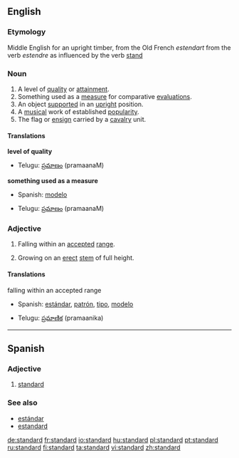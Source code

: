 ==English==

===Etymology===
Middle English for an upright timber, from the Old French ''estendart'' from the verb ''estendre'' as influenced by the verb [[stand]]

===Noun===
{{en-noun}}

# A level of [[quality]] or [[attainment]].
# Something used as a [[measure]] for comparative [[evaluation]]s.
# An object [[support]]ed in an [[upright]] position.
# A [[musical]] work of established [[popularity]].
# The flag or [[ensign]] carried by a [[cavalry]] unit.

====Translations====
'''level of quality'''
{{top}}
{{mid}}
*Telugu: [[ప్రమాణం]] (pramaanaM)
{{bottom}}

'''something used as a measure'''
{{top}}
*Spanish: [[modelo]]
{{mid}}
*Telugu: [[ప్రమాణం]] (pramaanaM)
{{bottom}}

===Adjective===
{{en-adj}}

# Falling within an [[accepted]] [[range]].
# {{italbrac|of a tree or shrub}} Growing on an [[erect]] [[stem]] of full height.

====Translations====
;falling within an accepted range
{{top}}
*Spanish: [[estándar]], [[patrón]], [[tipo]], [[modelo]]
{{mid}}
*Telugu: [[ప్రమాణిక]] (pramaanika)
{{bottom}}

----

==Spanish==

===Adjective===
{{es-adj|feminine=standard|masculine plural=standardes|feminine plural=standardes}}

# [[standard#English|standard]]

===See also===
* [[estándar]]
* [[estandard]]

[[de:standard]]
[[fr:standard]]
[[io:standard]]
[[hu:standard]]
[[pl:standard]]
[[pt:standard]]
[[ru:standard]]
[[fi:standard]]
[[ta:standard]]
[[vi:standard]]
[[zh:standard]]